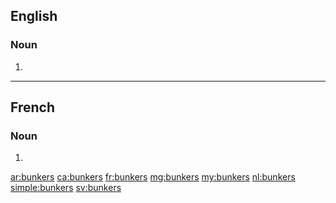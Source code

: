 {{also|Bunkers}}
==English==

===Noun===
{{head|en|noun plural form}}

# {{plural of|bunker|lang=en}}

----

==French==

===Noun===
{{head|fr|noun plural form|g=m}}

# {{plural of|bunker|lang=fr}}

[[ar:bunkers]]
[[ca:bunkers]]
[[fr:bunkers]]
[[mg:bunkers]]
[[my:bunkers]]
[[nl:bunkers]]
[[simple:bunkers]]
[[sv:bunkers]]